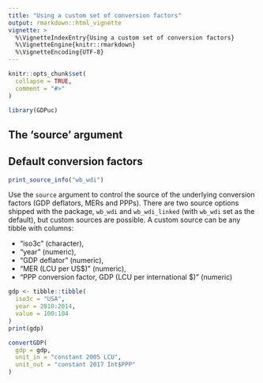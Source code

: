 ```yaml
---
title: "Using a custom set of conversion factors"
output: rmarkdown::html_vignette
vignette: >
  %\VignetteIndexEntry{Using a custom set of conversion factors}
  %\VignetteEngine{knitr::rmarkdown}
  %\VignetteEncoding{UTF-8}
---
```


```r
knitr::opts_chunk$set(
  collapse = TRUE,
  comment = "#>"
)

library(GDPuc)
```

## The 'source' argument

## Default conversion factors

```r
print_source_info("wb_wdi")
```


Use the `source` argument to control the source of the underlying conversion factors (GDP deflators, MERs and PPPs). There are two source options shipped with the package, `wb_wdi` and `wb_wdi_linked` (with `wb_wdi` set as the default), but custom sources are possible. A custom source can be any tibble with columns:

-   "iso3c" (character),
-   "year" (numeric),
-   "GDP deflator" (numeric),
-   "MER (LCU per US$)" (numeric),
-   "PPP conversion factor, GDP (LCU per international $)" (numeric)


```r


gdp <- tibble::tibble(
  iso3c = "USA", 
  year = 2010:2014, 
  value = 100:104
)
print(gdp)

convertGDP(
  gdp = gdp, 
  unit_in = "constant 2005 LCU", 
  unit_out = "constant 2017 Int$PPP"
)
```
